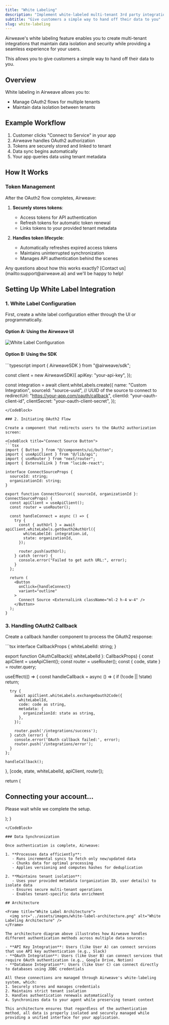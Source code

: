 ```yaml
---
title: "White Labeling"
description: "Implement white-labeled multi-tenant 3rd party integrations"
subtitle: "Give customers a simple way to hand off their data to you"
slug: white-labeling
---
```



Airweave's white labeling feature enables you to create multi-tenant integrations that maintain data isolation and security while providing a seamless experience for your users.

This allows you to give customers a simple way to hand off their data to you.

## Overview

White labeling in Airweave allows you to:

- Manage OAuth2 flows for multiple tenants
- Maintain data isolation between tenants


## Example Workflow

1. Customer clicks "Connect to Service" in your app
2. Airweave handles OAuth2 authorization
3. Tokens are securely stored and linked to tenant
4. Data sync begins automatically
5. Your app queries data using tenant metadata

## How It Works

### Token Management

After the OAuth2 flow completes, Airweave:

1. **Securely stores tokens**:
   - Access tokens for API authentication
   - Refresh tokens for automatic token renewal
   - Links tokens to your provided tenant metadata

2. **Handles token lifecycle**:
   - Automatically refreshes expired access tokens
   - Maintains uninterrupted synchronization
   - Manages API authentication behind the scenes

<Note>
Any questions about how this works exactly? [Contact us](mailto:support@airweave.ai) and we'll be happy to help!
</Note>


## Setting Up White Label Integration

### 1. White Label Configuration

First, create a white label configuration either through the UI or programmatically.

#### Option A: Using the Airweave UI

<Frame title="White Label Configuration">
  <img src="../assets/images/white-label-configuration.png" alt="White Label Configuration" />
</Frame>

#### Option B: Using the SDK

<CodeBlock title="Create a white label configuration">
```typescript
import { AirweaveSDK } from "@airweave/sdk";

const client = new AirweaveSDK({
  apiKey: "your-api-key",
});

const integration = await client.whiteLabels.create({
  name: "Custom Integration",
  sourceId: "source-uuid", // UUID of the source to connect to
  redirectUrl: "https://your-app.com/oauth/callback",
  clientId: "your-oauth-client-id",
  clientSecret: "your-oauth-client-secret",
});
```
</CodeBlock>

### 2. Initiating OAuth2 Flow

Create a component that redirects users to the OAuth2 authorization screen:

<CodeBlock title="Connect Source Button">
```tsx
import { Button } from "@/components/ui/button";
import { useApiClient } from "@/lib/api";
import { useRouter } from "next/router";
import { ExternalLink } from "lucide-react";

interface ConnectSourceProps {
  sourceId: string;
  organizationId: string;
}

export function ConnectSource({ sourceId, organizationId }: ConnectSourceProps) {
  const apiClient = useApiClient();
  const router = useRouter();

  const handleConnect = async () => {
    try {
      const { authUrl } = await apiClient.whiteLabels.getOauth2AuthUrl({
        whiteLabelId: integration.id,
        state: organizationId,
      });
      
      router.push(authUrl);
    } catch (error) {
      console.error("Failed to get auth URL:", error);
    }
  };

  return (
    <Button 
      onClick={handleConnect}
      variant="outline"
    >
      Connect Source <ExternalLink className="ml-2 h-4 w-4" />
    </Button>
  );
}
```
</CodeBlock>

### 3. Handling OAuth2 Callback

Create a callback handler component to process the OAuth2 response:

<CodeBlock title="OAuth Callback Handler">
```tsx
interface CallbackProps {
  whiteLabelId: string;
}

export function OAuthCallback({ whiteLabelId }: CallbackProps) {
  const apiClient = useApiClient();
  const router = useRouter();
  const { code, state } = router.query;

  useEffect(() => {
    const handleCallback = async () => {
      if (!code || !state) return;

      try {
        await apiClient.whiteLabels.exchangeOauth2Code({
          whiteLabelId,
          code: code as string,
          metadata: {
            organizationId: state as string,
          },
        });

        router.push('/integrations/success');
      } catch (error) {
        console.error('OAuth callback failed:', error);
        router.push('/integrations/error');
      }
    };

    handleCallback();
  }, [code, state, whiteLabelId, apiClient, router]);

  return (
    <div className="flex items-center justify-center min-h-screen">
      <div className="text-center">
        <h2 className="text-lg font-semibold mb-2">Connecting your account...</h2>
        <p className="text-muted-foreground">Please wait while we complete the setup.</p>
      </div>
    </div>
  );
}
```
</CodeBlock>

### Data Synchronization

Once authentication is complete, Airweave:

1. **Processes data efficiently**:
   - Runs incremental syncs to fetch only new/updated data
   - Chunks data for optimal processing
   - Applies versioning and computes hashes for deduplication

2. **Maintains tenant isolation**:
   - Uses your provided metadata (organization ID, user details) to isolate data
   - Ensures secure multi-tenant operations
   - Enables tenant-specific data enrichment

## Architecture

<Frame title="White Label Architecture">
  <img src="../assets/images/white-label-architecture.png" alt="White Labeling Architecture" />
</Frame>

The architecture diagram above illustrates how Airweave handles different authentication methods across multiple data sources:

- **API Key Integration**: Users (like User A) can connect services that use API key authentication (e.g., Slack)
- **OAuth Integration**: Users (like User B) can connect services that require OAuth authentication (e.g., Google Drive, Notion)
- **Database Integration**: Users (like User C) can connect directly to databases using JDBC credentials

All these connections are managed through Airweave's white-labeling system, which:
1. Securely stores and manages credentials
2. Maintains strict tenant isolation
3. Handles authentication renewals automatically
4. Synchronizes data to your agent while preserving tenant context

This architecture ensures that regardless of the authentication method, all data is properly isolated and securely managed while providing a unified interface for your application.
